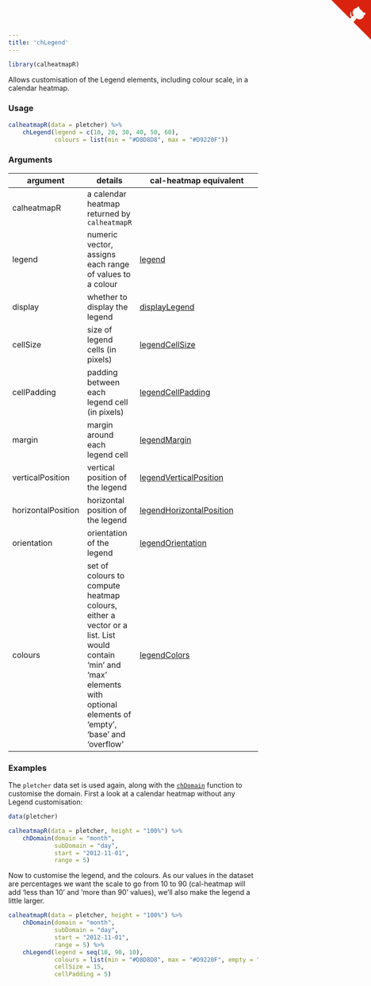 ```yaml
---
title: 'chLegend'
---
```

```r
library(calheatmapR)
```

Allows customisation of the Legend elements, including colour scale, in a calendar heatmap.

### Usage

```r
calheatmapR(data = pletcher) %>%
    chLegend(legend = c(10, 20, 30, 40, 50, 60),
             colours = list(min = "#D8D8D8", max = "#D9220F"))
```

### Arguments

argument | details | cal-heatmap equivalent
---------|---------|-----------------------
calheatmapR | a calendar heatmap returned by `calheatmapR` |
legend | numeric vector, assigns each range of values to a colour | [legend](http://cal-heatmap.com/#legend)
display | whether to display the legend | [displayLegend](http://cal-heatmap.com/#displayLegend)
cellSize | size of legend cells (in pixels) | [legendCellSize](http://cal-heatmap.com/#legendCellSize)
cellPadding | padding between each legend cell (in pixels) | [legendCellPadding](http://cal-heatmap.com/#legendCellPadding)
margin | margin around each legend cell | [legendMargin](http://cal-heatmap.com/#legendMargin)
verticalPosition | vertical position of the legend | [legendVerticalPosition](http://cal-heatmap.com/#legendVerticalPosition)
horizontalPosition | horizontal position of the legend | [legendHorizontalPosition](http://cal-heatmap.com/#legendHorizontalPosition)
orientation | orientation of the legend | [legendOrientation](http://cal-heatmap.com/#legendOrientation)
colours | set of colours to compute heatmap colours, either a vector or a list.  List would contain 'min' and 'max' elements with optional elements of 'empty', 'base' and 'overflow' | [legendColors](http://cal-heatmap.com/#legendColors)

### Examples

The `pletcher` data set is used again, along with the [`chDomain`](chDomain.html) function to customise the domain.  First a look at a calendar heatmap without any Legend customisation:

```r
data(pletcher)

calheatmapR(data = pletcher, height = "100%") %>%
    chDomain(domain = "month",
             subDomain = "day",
             start = "2012-11-01",
             range = 5)
```

Now to customise the legend, and the colours.  As our values in the dataset are percentages we want the scale to go from 10 to 90 (cal-heatmap will add 'less than 10' and 'more than 90' values), we'll also make the legend a little larger.

```r
calheatmapR(data = pletcher, height = "100%") %>%
    chDomain(domain = "month",
             subDomain = "day",
             start = "2012-11-01",
             range = 5) %>%
    chLegend(legend = seq(10, 90, 10),
             colours = list(min = "#D8D8D8", max = "#D9220F", empty = "#424242"),
             cellSize = 15,
             cellPadding = 5)
```

<a href="https://github.com/durtal/calheatmapR" class="github-corner"><svg width="80" height="80" viewBox="0 0 250 250" style="fill:#d9230f; color:#fcfcfc; position: absolute; top: 0; border: 0; right: 0;"><path d="M0,0 L115,115 L130,115 L142,142 L250,250 L250,0 Z"></path><path d="M128.3,109.0 C113.8,99.7 119.0,89.6 119.0,89.6 C122.0,82.7 120.5,78.6 120.5,78.6 C119.2,72.0 123.4,76.3 123.4,76.3 C127.3,80.9 125.5,87.3 125.5,87.3 C122.9,97.6 130.6,101.9 134.4,103.2" fill="currentColor" style="transform-origin: 130px 106px;" class="octo-arm"></path><path d="M115.0,115.0 C114.9,115.1 118.7,116.5 119.8,115.4 L133.7,101.6 C136.9,99.2 139.9,98.4 142.2,98.6 C133.8,88.0 127.5,74.4 143.8,58.0 C148.5,53.4 154.0,51.2 159.7,51.0 C160.3,49.4 163.2,43.6 171.4,40.1 C171.4,40.1 176.1,42.5 178.8,56.2 C183.1,58.6 187.2,61.8 190.9,65.4 C194.5,69.0 197.7,73.2 200.1,77.6 C213.8,80.2 216.3,84.9 216.3,84.9 C212.7,93.1 206.9,96.0 205.4,96.6 C205.1,102.4 203.0,107.8 198.3,112.5 C181.9,128.9 168.3,122.5 157.7,114.1 C157.9,116.9 156.7,120.9 152.7,124.9 L141.0,136.5 C139.8,137.7 141.6,141.9 141.8,141.8 Z" fill="currentColor" class="octo-body"></path></svg></a><style>.github-corner:hover .octo-arm{animation:octocat-wave 560ms ease-in-out}@keyframes octocat-wave{0%,100%{transform:rotate(0)}20%,60%{transform:rotate(-25deg)}40%,80%{transform:rotate(10deg)}}@media (max-width:500px){.github-corner:hover .octo-arm{animation:none}.github-corner .octo-arm{animation:octocat-wave 560ms ease-in-out}}</style>
